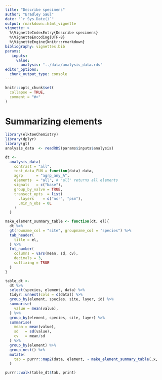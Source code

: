 ```yaml
---
title: "Describe specimens"
author: "Bradley Saul"
date: "`r Sys.Date()`"
output: rmarkdown::html_vignette
vignette: >
  %\VignetteIndexEntry{Describe specimens}
  %\VignetteEncoding{UTF-8}
  %\VignetteEngine{knitr::rmarkdown}
bibliography: vignettes.bib
params: 
   inputs: 
     value: 
       analysis: "../data/analysis_data.rds"
editor_options: 
  chunk_output_type: console
---
```


```r
knitr::opts_chunk$set(
  collapse = TRUE,
  comment = "#>"
)
```

# Summarizing elements

```r
library(elktoeChemistry)
library(dplyr)
library(gt)
analysis_data  <- readRDS(params$inputs$analysis)
```

```r
dt <-
  analysis_data(
    contrast = "all",
    test_data_FUN = function(data) data,
    agrp      = "agrp_any_A",
    elements  = "all", # "all" returns all elements
    signals   = c("base"),
    group_by_valve = TRUE,
    transect_opts  = list(
      .layers    = c("ncr", "psm"),
      .min_n_obs = 0L
    )
  )
```

```r
make_element_summary_table <- function(dt, el){
  dt %>%
  gt(rowname_col = "site", groupname_col = "species") %>%
  tab_header(
    title = el,
  ) %>%
  fmt_number(
    columns = vars(mean, sd, cv),
    decimals = 3,
    suffixing = TRUE
  )
}
```


```r
table_dt <- 
  dt %>%
  select(species, element, data) %>%
  tidyr::unnest(cols = c(data)) %>%
  group_by(element, species, site, layer, id) %>%
  summarise(
    value = mean(value),
  ) %>%
  group_by(element, species, site, layer) %>%
  summarise(
    mean = mean(value),
    sd   = sd(value),
    cv   = mean/sd
  ) %>%
  group_by(element) %>%
  group_nest() %>%
  mutate(
    tab = purrr::map2(data, element, ~ make_element_summary_table(.x, .y))
  )
```


```r
purrr::walk(table_dt$tab, print)
```